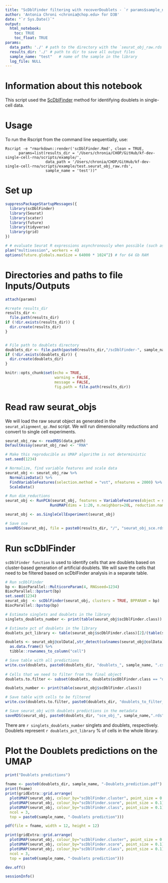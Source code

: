 ```yaml
---
title: "ScDblFinder filtering with recoverDoublets - `r params$sample_name`"
author: 'Antonia Chroni <chronia@chop.edu> for D3B'
date: "`r Sys.Date()`"
output:
  html_notebook:
    toc: TRUE
    toc_float: TRUE
params:
  data_path: './' # path to the directory with the `seurat_obj_raw.rds` file from the `seurat_alignment_qc.Rmd` script
  results_dir: './' # path to dir to save all output files
  sample_name: "test"   # name of the sample in the library
  log_file: NULL
---
```


# Information about this notebook
This script used the [ScDblFinder](https://bioconductor.org/packages/devel/bioc/vignettes/scDblFinder/inst/doc/scDblFinder.html) method for identifying doublets in single-cell data. 

# Usage
To run the Rscript from the command line sequentially, use:

```
Rscript -e "rmarkdown::render('scDblFinder.Rmd', clean = TRUE,
      params=list(results_dir = '/Users/chronia/CHOP/GitHub/kf-dev-single-cell-rna/scripts/example/', 
                  data_path = '/Users/chronia/CHOP/GitHub/kf-dev-single-cell-rna/scripts/example/test.seurat_obj_raw.rds',
                  sample_name = 'test'))"
```

# Set up

```r
suppressPackageStartupMessages({
  library(scDblFinder)
  library(Seurat)
  library(scater)
  library(future)
  library(tidyverse)
  library(grid)
})

# # evaluate Seurat R expressions asynchronously when possible (such as ScaleData) using future package
plan("multisession", workers = 4)
options(future.globals.maxSize = 64000 * 1024^2) # for 64 Gb RAM
```

# Directories and paths to file Inputs/Outputs

```r
attach(params)

#create results_dir
results_dir <-
  file.path(results_dir)
if (!dir.exists(results_dir)) {
  dir.create(results_dir)
}


# File path to doublets directory
doublets_dir <- file.path(paste0(results_dir,"/scDblFinder-", sample_name, "/"))
if (!dir.exists(doublets_dir)) {
  dir.create(doublets_dir)
}

knitr::opts_chunk$set(echo = TRUE, 
                      warning = FALSE, 
                      message = FALSE, 
                      fig.path = file.path(results_dir))

```


# Read raw seurat_objs 
We will load the raw seurat object as generated in the `seurat_alignment_qc.Rmd` script.
We will run dimensionality reductions and convert to single cell experiments.


```r
seurat_obj_raw <- readRDS(data_path)
DefaultAssay(seurat_obj_raw) <- "RNA"

# Make this reproducible as UMAP algorithm is not deterministic
set.seed(1234)

# Normalize, find variable features and scale data
seurat_obj <- seurat_obj_raw %>%
  NormalizeData() %>%
  FindVariableFeatures(selection.method = "vst", nfeatures = 2000) %>%
  ScaleData() 

# Run dim_reductions
seurat_obj <- RunPCA(seurat_obj, features = VariableFeatures(object = seurat_obj), npcs=30) %>%
                    RunUMAP(dims = 1:20, n.neighbors=20L, reduction.name = "umap", reduction.key = "UMAP_", verbose = FALSE)

seurat_obj <- as.SingleCellExperiment(seurat_obj)

# Save sce
saveRDS(seurat_obj, file = paste0(results_dir, "/", "seurat_obj_sce.rds"))
```

# Run scDblFinder 

`scDblFinder function` is used to identify cells that are doublets based on cluster-based generation of artificial doublets. 
We will save the cells that need to be filtered based on scDblFinder analysis in a separate table.


```r
# Run scDblFinder
bp <- BiocParallel::MulticoreParam(4, RNGseed=1234)
BiocParallel::bpstart(bp)
set.seed(1234)
seurat_obj  <- scDblFinder(seurat_obj, clusters = TRUE, BPPARAM = bp)
BiocParallel::bpstop(bp)

# Estimate singlets and doublets in the library
singlets_doublets_number <- print(table(seurat_obj$scDblFinder.class))

# Estimate pct of doublets in the library
doublets_pct_library <- table(seurat_obj$scDblFinder.class)[2]/(table(seurat_obj$scDblFinder.class)[1]+table(seurat_obj$scDblFinder.class)[2])*100

doublets <- seurat_obj@colData[,str_detect(colnames(seurat_obj@colData), "scDblFinder")] %>% 
  as.data.frame() %>% 
  tibble::rownames_to_column("cell")

# Save table with all predictions
write.csv(doublets, paste0(doublets_dir, "doublets_", sample_name, ".csv"))
    
# Cells that we need to filter from the final object
doublets.to.filter <- subset(doublets, doublets$scDblFinder.class == "doublet")

doublets_number <- print(table(seurat_obj$scDblFinder.class))

# Save table with cells to be filtered
write.csv(doublets.to.filter, paste0(doublets_dir, "doublets_to_filter_", sample_name,".csv"))

# Save seurat_obj with doublets predictions in the metadata
saveRDS(seurat_obj, paste0(doublets_dir, "sce_obj_", sample_name,".rds"))
```

There are `r singlets_doublets_number` singlets and doublets, respectively. 
Doublets represent `r doublets_pct_library` % of cells in the whole library.


# Plot the Doublets predictions on the UMAP

```r
print("Doublets predictions")
  
fname <- paste0(doublets_dir, sample_name, "-Doublets_prediction.pdf")
print(fname)
print(gridExtra::grid.arrange(
  plotUMAP(seurat_obj, colour_by="scDblFinder.cluster", point_size = 0.1) + ggtitle("scDblFinder clusters"),
  plotUMAP(seurat_obj, colour_by="scDblFinder.score", point_size = 0.1) + ggtitle("Doublets score"),
  plotUMAP(seurat_obj, colour_by="scDblFinder.class", point_size = 0.1) + ggtitle("Doublets prediction"),
  ncol = 3,
  top = paste0(sample_name, "-Doublets prediction")))

pdf(file = fname, width = 12, height = 12)

print(gridExtra::grid.arrange(
  plotUMAP(seurat_obj, colour_by="scDblFinder.cluster", point_size = 0.1) + ggtitle("scDblFinder clusters"),
  plotUMAP(seurat_obj, colour_by="scDblFinder.score", point_size = 0.1) + ggtitle("Doublets score"),
  plotUMAP(seurat_obj, colour_by="scDblFinder.class", point_size = 0.1) + ggtitle("Doublets prediction"),
  ncol = 3,
  top = paste0(sample_name, "-Doublets prediction")))

dev.off()
```


```r
sessionInfo()
```

